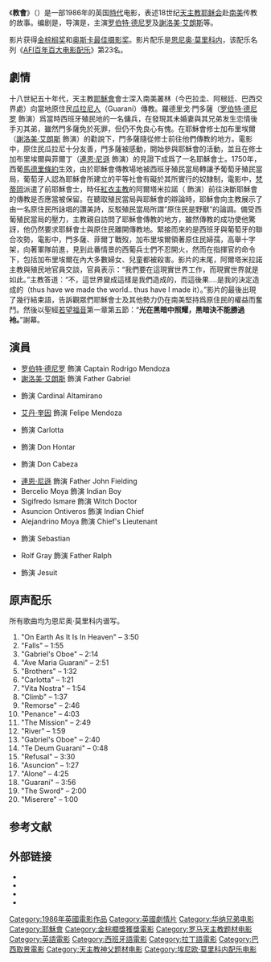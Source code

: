 {{noteTA
|T=zh-hk:戰火浮生; zh-tw:教會 (電影); zh-cn:教会 (电影);
|G1=Movie
|G2=Show
|1=zh-hk:戰火浮生; zh-tw:教會; zh-cn:教会;
}}
{{Infobox Film
|name           = 教會
|original_name  = {{lang|en|''The Mission''}}
|image          = The Mission1986.jpg
|caption        = 
|director       = {{link-en|羅蘭·佐夫|Roland Joffé}}
|producer       = {{link-en|費爾南多·吉亞|Fernando Ghia}}<br />{{link-en|大衛·普特南|David Puttnam}}
|writer         = {{link-en|羅伯特·鮑特|Robert Bolt}}
|starring       = [[罗伯特·德尼罗|罗伯特·德尼罗]]<br />[[謝洛美·艾朗斯|謝洛美·艾朗斯]]
|music          = [[恩尼奥·莫里科内|恩尼奥·莫里科内]]
|cinematography = {{link-en|克里斯·門格斯|Chris Menges}}
|editing        = {{link-en|吉姆·克拉克 (電影剪接師)|Jim Clark (film editor)|吉姆·克拉克}}
|studio = {{link-en|Goldcrest Films|Goldcrest Films}}
|distributor    = [[華納兄弟|華納兄弟]]
|released       = {{film date|1986|5|16|{{link-en|1986年康城影展|1986 Cannes Film Festival|康城影展}}|1986|10|31|美國}}
|runtime        = 125分鐘
|language       = [[英語|英語]]<br />[[瓜拉尼語|瓜拉尼語]]<br />[[拉丁語|拉丁語]]
|country       = [[英國電影|英國]]
|domestic gross = $17,218,000
|awards         =
|imdb_id        = 0091530
|cn_name        = 教会
|hk_name        = 戰火浮生
|tw_name        = 教會
}}
《'''教會'''》（{{lang-en|''The Mission''}}）是一部1986年的英国[[歷史片|時代]]电影，表述18世纪[[天主教|天主教]][[耶稣会|耶稣会]]赴[[南美|南美]]传教的故事。编剧是{{link-en|羅伯特·鮑特|Robert Bolt}}，导演是{{link-en|羅蘭·佐夫|Roland Joffé}}，主演[[罗伯特·德尼罗|罗伯特·德尼罗]]及[[謝洛美·艾朗斯|謝洛美·艾朗斯]]等。

影片获得[[金棕榈奖|金棕榈奖]]和[[奥斯卡最佳摄影奖|奥斯卡最佳摄影奖]]。影片配乐是[[恩尼奥·莫里科内|恩尼奥·莫里科内]]，该配乐名列《[[AFI百年百大电影配乐|AFI百年百大电影配乐]]》第23名。

== 劇情 ==
十八世紀五十年代，天主教[[耶穌會|耶穌會]]會士深入南美叢林（今巴拉圭、阿根廷、巴西交界處）向當地原住民[[瓜拉尼人|瓜拉尼人]]（Guaraní）傳教。羅德里戈·門多薩（[[罗伯特·德尼罗|罗伯特·德尼罗]] 飾演）爲當時西班牙殖民地的一名傭兵，在發現其未婚妻與其兄弟发生恋情後手刃其弟，雖然門多薩免於死罪，但仍不免良心有愧。在耶穌會修士加布里埃爾（[[謝洛美·艾朗斯|謝洛美·艾朗斯]] 飾演）的勸說下，門多薩隨從修士前往他們傳教的地方。電影中，原住民瓜拉尼十分友善，門多薩被感動，開始參與耶穌會的活動，並且在修士加布里埃爾與菲爾丁（[[連恩·尼遜|連恩·尼遜]] 飾演）的見證下成爲了一名耶穌會士。1750年，西葡[[馬德里條約|馬德里條約]]生效，由於耶穌會傳教場地被西班牙殖民當局轉讓予葡萄牙殖民當局，葡萄牙人認為耶穌會所建立的平等社會有礙於其所實行的奴隸制，電影中，[[梵蒂岡|梵蒂岡]]派遣了前耶穌會士，時任[[紅衣主教|紅衣主教]]的阿爾塔米拉諾（{{link-en|雷·麥卡那利|Ray McAnally}} 飾演）前往決斷耶穌會的傳教是否應當被保留。在聽取殖民當局與耶穌會的辯論時，耶穌會向主教展示了由一名原住民所詠唱的讚美詩，反駁殖民當局所謂“原住民是野獸”的論調。備受西葡殖民當局的壓力，主教親自訪問了耶穌會傳教的地方，雖然傳教的成功使他驚訝，他仍然要求耶穌會士與原住民離開傳教地。緊接而來的是西班牙與葡萄牙的聯合攻勢，電影中，門多薩、菲爾丁戰歿，加布里埃爾領著原住民婦孺，高舉十字架，向著軍隊前進，見到此番情景的西葡兵士們不忍開火，然而在指揮官的命令下，包括加布里埃爾在內大多數婦女、兒童都被殺害。影片的末尾，阿爾塔米拉諾主教與殖民地官員交談，官員表示：“我們要在這現實世界工作，而現實世界就是如此。”主教答道：“不，這世界變成這樣是我們造成的，而這後果....是我的決定造成的（thus have we made the world.. thus have I made it）。”影片的最後出現了幾行結束語，告訴觀眾們耶穌會士及其他勢力仍在南美堅持爲原住民的權益而奮鬥。然後以聖經[[若望福音|若望福音]]第一章第五節：“'''光在黑暗中照耀，黑暗決不能勝過衪。'''”謝幕。

== 演員 ==
*[[罗伯特·德尼罗|罗伯特·德尼罗]] 飾演 Captain Rodrigo Mendoza
*[[謝洛美·艾朗斯|謝洛美·艾朗斯]] 飾演 Father Gabriel
*{{link-en|雷·麥卡那利|Ray McAnally}} 飾演 Cardinal Altamirano
*[[艾丹·奎因|艾丹·奎因]] 飾演 Felipe Mendoza
*{{link-en|賽瑞·朗西|Cherie Lunghi}} 飾演 Carlotta
*{{link-en|朗諾·匹克|Ronald Pickup}} 飾演 Don Hontar
*{{link-en|查克·洛|Chuck Low}} 飾演 Don Cabeza
*[[連恩·尼遜|連恩·尼遜]] 飾演 Father John Fielding
*Bercelio Moya 飾演 Indian Boy
*Sigifredo Ismare 飾演 Witch Doctor
*Asuncion Ontiveros 飾演 Indian Chief
*Alejandrino Moya 飾演 Chief's Lieutenant
*{{link-en|丹尼爾·巴維根|Daniel Berrigan}} 飾演 Sebastian
*Rolf Gray 飾演 Father Ralph
*{{link-en|阿爾瓦羅·葛雷洛|Álvaro Guerrero}} 飾演 Jesuit

== 原声配乐 ==
所有歌曲均为恩尼奥·莫里科内谱写。
# "On Earth As It Is In Heaven" – 3:50
# "Falls" – 1:55
# "Gabriel's Oboe" – 2:14
# "Ave Maria Guarani" – 2:51
# "Brothers" – 1:32
# "Carlotta" – 1:21
# "Vita Nostra" – 1:54
# "Climb" – 1:37
# "Remorse" – 2:46
# "Penance" – 4:03
# "The Mission" – 2:49
# "River" – 1:59
# "Gabriel's Oboe" – 2:40
# "Te Deum Guarani" – 0:48
# "Refusal" – 3:30
# "Asuncion" – 1:27
# "Alone" – 4:25
# "Guarani" – 3:56
# "The Sword" – 2:00
# "Miserere" – 1:00

== 参考文献 ==
<div class="references-small">
<references></references>
</div>

== 外部链接 ==
*{{IMDb title|id=0091530}}
*{{Mojo title|mission}}
*{{douban|1294620}}
*{{rotten-tomatoes|1014027-mission}}

{{金棕櫚獎}}
{{金球奖最佳原创配乐奖}}
{{Authority control}}
{{DEFAULTSORT:Mission, The}}
[[Category:1986年英國電影作品|Category:1986年英國電影作品]]
[[Category:英國劇情片|Category:英國劇情片]]
[[Category:华纳兄弟电影|Category:华纳兄弟电影]]
[[Category:耶穌會|Category:耶穌會]]
[[Category:金棕櫚獎獲獎電影|Category:金棕櫚獎獲獎電影]]
[[Category:罗马天主教题材电影|Category:罗马天主教题材电影]]
[[Category:英語電影|Category:英語電影]]
[[Category:西班牙語電影|Category:西班牙語電影]]
[[Category:拉丁語電影|Category:拉丁語電影]]
[[Category:巴西取景電影|Category:巴西取景電影]]
[[Category:天主教神父题材电影|Category:天主教神父题材电影]]
[[Category:埃尼欧·莫里科内配乐电影|Category:埃尼欧·莫里科内配乐电影]]